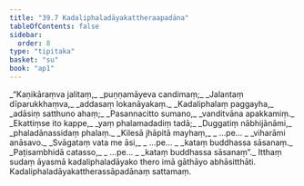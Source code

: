 ```yaml
---
title: "39.7 Kadaliphaladāyakattheraapadāna"
tableOfContents: false
sidebar:
  order: 8
type: "tipitaka"
basket: "su"
book: "ap1"
---
```



<DynamicBreadcrumb />

<Division number="37" book="ap1">

<Paragraph number="4225" type="verses" book="ap1">
_“Kaṇikāraṃva jalitaṃ,_  
_puṇṇamāyeva candimaṃ;_  
_Jalantaṃ dīparukkhaṃva,_  
_addasaṃ lokanāyakaṃ._  

</Paragraph>

</Division>
<Division number="38" book="ap1">

<Paragraph number="4226" type="verses" book="ap1">
_Kadaliphalaṃ paggayha,_  
_adāsiṃ satthuno ahaṃ;_  
_Pasannacitto sumano,_  
_vanditvāna apakkamiṃ._  

</Paragraph>

</Division>
<Division number="39" book="ap1">

<Paragraph number="4227" type="verses" book="ap1">
_Ekattiṃse ito kappe,_  
_yaṃ phalamadadiṃ tadā;_  
_Duggatiṃ nābhijānāmi,_  
_phaladānassidaṃ phalaṃ._  

</Paragraph>

</Division>
<Division number="40" book="ap1">

<Paragraph number="4228" type="verses" book="ap1">
_Kilesā jhāpitā mayhaṃ,_  
_ …pe… _  
_viharāmi anāsavo._  

</Paragraph>

</Division>
<Division number="41" book="ap1">

<Paragraph number="4229" type="verses" book="ap1">
_Svāgataṃ vata me āsi,_  
_ …pe… _  
_kataṃ buddhassa sāsanaṃ._  

</Paragraph>

</Division>
<Division number="42" book="ap1">

<Paragraph number="4230" type="verses" book="ap1">
_Paṭisambhidā catasso,_  
_ …pe… _  
_kataṃ buddhassa sāsanaṃ”._  

</Paragraph>

<Paragraph number="4231" book="ap1">
Itthaṃ sudaṃ āyasmā kadaliphaladāyako thero imā gāthāyo abhāsitthāti.

</Paragraph>
</Division>

<Paragraph number="4232" type="center" book="ap1">
Kadaliphaladāyakattherassāpadānaṃ sattamaṃ.
</Paragraph>